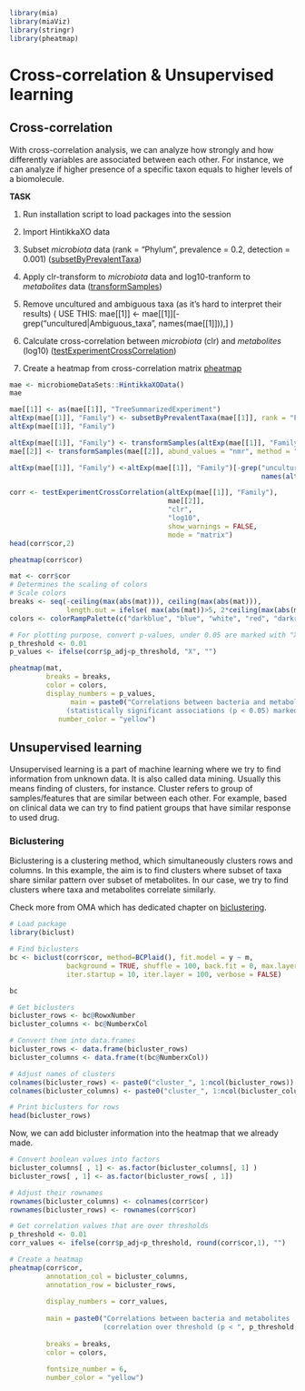 ```r
library(mia)
library(miaViz)
library(stringr)
library(pheatmap)
```

# Cross-correlation & Unsupervised learning

## Cross-correlation

With cross-correlation analysis, we can analyze how strongly and how differently variables 
are associated between each other. For instance, we can analyze if higher presence of a 
specific taxon equals to higher levels of a biomolecule.

**TASK**

1. Run installation script to load packages into the session

2. Import HintikkaXO data

3. Subset _microbiota_ data (rank = "Phylum", prevalence = 0.2, detection = 0.001) ([subsetByPrevalentTaxa](https://microbiome.github.io/OMA/differential-abundance.html#prevalence-filtering))

4. Apply clr-transform to _microbiota_ data and log10-tranform to _metabolites_ data ([transformSamples](https://microbiome.github.io/OMA/taxonomic-information.html#data-transformation))

5. Remove uncultured and ambiguous taxa (as it's hard to interpret their results) ( USE THIS: mae[[1]] <- mae[[1]][-grep("uncultured|Ambiguous_taxa", names(mae[[1]])),] )

5. Calculate cross-correlation between _microbiota_ (clr) and _metabolites_ (log10)
([testExperimentCrossCorrelation](https://microbiome.github.io/OMA/multi-assay_analyses.html#multi-assay_analyses))

6. Create a heatmap from cross-correlation matrix [pheatmap](https://microbiome.github.io/OMA/microbiome-community.html#composition-heatmap)


```r
mae <- microbiomeDataSets::HintikkaXOData()
mae
```

```r
mae[[1]] <- as(mae[[1]], "TreeSummarizedExperiment")
altExp(mae[[1]], "Family") <- subsetByPrevalentTaxa(mae[[1]], rank = "Family", prevalence = 0.2, detection = 0.001)
altExp(mae[[1]], "Family")
```

```r
altExp(mae[[1]], "Family") <- transformSamples(altExp(mae[[1]], "Family"), method = "clr", pseudocount = 1)
mae[[2]] <- transformSamples(mae[[2]], abund_values = "nmr", method = "log10")
```

```r
altExp(mae[[1]], "Family") <-altExp(mae[[1]], "Family")[-grep("uncultured|Ambiguous_taxa", 
                                                              names(altExp(mae[[1]], "Family"))),]
```


```r
corr <- testExperimentCrossCorrelation(altExp(mae[[1]], "Family"), 
                                       mae[[2]], 
                                       "clr", 
                                       "log10", 
                                       show_warnings = FALSE,
                                       mode = "matrix")
head(corr$cor,2)
```

```r
pheatmap(corr$cor)
```

```r
mat <- corr$cor
# Determines the scaling of colors
# Scale colors
breaks <- seq(-ceiling(max(abs(mat))), ceiling(max(abs(mat))), 
              length.out = ifelse( max(abs(mat))>5, 2*ceiling(max(abs(mat))), 10 ) )
colors <- colorRampPalette(c("darkblue", "blue", "white", "red", "darkred"))(length(breaks)-1)

# For plotting purpose, convert p-values, under 0.05 are marked with "X"
p_threshold <- 0.01
p_values <- ifelse(corr$p_adj<p_threshold, "X", "")

pheatmap(mat,
         breaks = breaks,
         color = colors,
         display_numbers = p_values,
               main = paste0("Correlations between bacteria and metabolites 
              (statistically significant associations (p < 0.05) marked with X)"),
            number_color = "yellow")
```

## Unsupervised learning
Unsupervised learning is a part of machine learning where we try to find information
from unknown data. It is also called data mining. Usually this means finding of
clusters, for instance. Cluster refers to group of samples/features that are similar
between each other. For example, based on clinical data we can try to find patient 
groups that have similar response to used drug.

### Biclustering

Biclustering is a clustering method, which simultaneously clusters rows and columns.
In this example, the aim is to find clusters where subset of taxa share similar
pattern over subset of metabolites. In our case, we try to find clusters where 
taxa and metabolites correlate similarly. 

Check more from OMA which has dedicated chapter on 
[biclustering](https://microbiome.github.io/OMA/biclustering.html). 


```r
# Load package
library(biclust)

# Find biclusters
bc <- biclust(corr$cor, method=BCPlaid(), fit.model = y ~ m,
              background = TRUE, shuffle = 100, back.fit = 0, max.layers = 10,
              iter.startup = 10, iter.layer = 100, verbose = FALSE)

bc
```

```r
# Get biclusters
bicluster_rows <- bc@RowxNumber
bicluster_columns <- bc@NumberxCol

# Convert them into data.frames
bicluster_rows <- data.frame(bicluster_rows)
bicluster_columns <- data.frame(t(bc@NumberxCol))

# Adjust names of clusters
colnames(bicluster_rows) <- paste0("cluster_", 1:ncol(bicluster_rows))
colnames(bicluster_columns) <- paste0("cluster_", 1:ncol(bicluster_columns))

# Print biclusters for rows
head(bicluster_rows)
```

Now, we can add bicluster information into the heatmap that we already made.

```r
# Convert boolean values into factors
bicluster_columns[ , 1] <- as.factor(bicluster_columns[, 1] )
bicluster_rows[ , 1] <- as.factor(bicluster_rows[ , 1])

# Adjust their rownames
rownames(bicluster_columns) <- colnames(corr$cor)
rownames(bicluster_rows) <- rownames(corr$cor)

# Get correlation values that are over thresholds
p_threshold <- 0.01
corr_values <- ifelse(corr$p_adj<p_threshold, round(corr$cor,1), "")

# Create a heatmap
pheatmap(corr$cor,
         annotation_col = bicluster_columns, 
         annotation_row = bicluster_rows,
         
         display_numbers = corr_values,
   
         main = paste0("Correlations between bacteria and metabolites 
                       (correlation over threshold (p < ", p_threshold,") marked)"),
         
         breaks = breaks,
         color = colors, 
   
         fontsize_number = 6, 
         number_color = "yellow")
```
